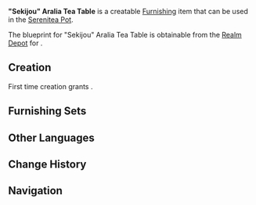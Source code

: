 {{Furnishing Infobox
|id             = 361315
|image          = Item Sekijou Aralia Tea Table.png
|category       = Large Furnishing
|subcategory    = Table
|rarity         = 3
|adeptal_energy = 60
|load           = 169
|reduced_load   = 127
|description    = A large-sized Inazuman tea table that is mainly made of hard [[Aralia Wood]]. The inner board of stone material brings a distinctive beauty, and also has the function of stabilizing the structure. No matter how many heavy objects are placed on this tea table, it will not shake. It is a pity that the weight due to the stone structure is a significant drawback, making this tea table difficult to move and inconvenient to clean.
|blueprint      = [[Realm Depot]]
}}
'''"Sekijou" Aralia Tea Table''' is a creatable [[Furnishing]] item that can be used in the [[Serenitea Pot]].

The blueprint for "Sekijou" Aralia Tea Table is obtainable from the [[Realm Depot]] for {{Item|Realm Currency|24|x=160}}.

==Creation==
First time creation grants {{Item|Trust|24|x=60}}.
{{Recipe
|type = Creation
|time = 14h
|Aralia Wood = 8
|sort = Aralia Wood
}}

==Furnishing Sets==
{{Craft Usage}}

==Other Languages==
{{Other Languages
|en      = "Sekijou" Aralia Tea Table
|zhs     = 孔雀木「石定」茶桌
|zhs_rm  = Kǒngquè-mù "Shídìng" Cházhuō
|zht     = 孔雀木「石定」茶桌
|zht_rm  = Kǒngquè-mù "Shídìng" Cházhuō
|zh_tl   = 
|ja      = 孔雀の「石定」お茶机
|ja_rm   = Kujaku no "Sekijou" Ocha Tsukue
|ja_note = Sekijou (石定) can be translated to "Stone Decision"
|ko      = {{tt|공작|孔雀}}나무 「{{tt|석정|石定}}」 {{tt|다탁|茶桌}}
|ko_rm   = Gongjak-namu "Seokjeong" Datak
|ko_tl   = Aralia Tree "Sekijou" Tea Table
|es      = Mesa de té de madera de criptomeria: Piedra firme
|es_tl   = {{w|Cryptomeria}} Tea Table: Firm Stone
|fr      = Table à thé « Sekijou » en bois de cèdre inazumien
|fr_tl   = Tea Table "Sekijou" Made of Inazuman Cedar Wood
|ru      = Чайный столик из аралии «Секидзё»
|ru_tl   = 
|th      = โต๊ะน้ำชา "Sekijou" ไม้ Aralia
|th_rm   = To nam cha "Sekijou" mai Aralia
|th_tl   = 
|vi      = Bàn Trà "Sekijou" Gỗ Khổng Tước
|vi_tl   = 
|de      = Teetisch „Sekijou“ aus Aralia-Holz
|de_tl   = Tea Table "Sekijou" from Aralia Wood
|id      = Meja Teh Kayu Aralia: Sekijou
|id_tl   = Aralia Wood Tea Table: Sekijou
|pt      = Mesa de Chá de Madeira de Arália "Pedra Firme"
|pt_tl   = 
}}

==Change History==
{{Change History|2.2}}

==Navigation==
{{Furnishing Navbox/Interior|Large Furnishing}}